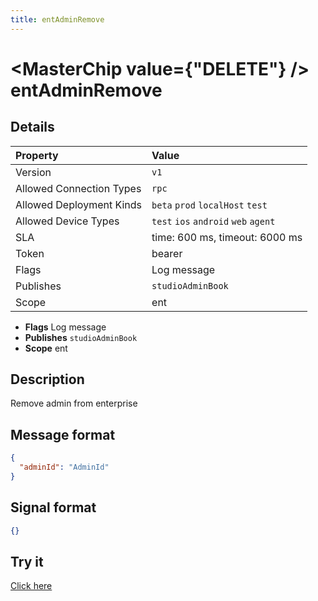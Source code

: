 ```yaml
---
title: entAdminRemove
---
```



# <MasterChip value={"DELETE"} /> entAdminRemove

## Details

| Property | Value | 
| :--- | :--- | 
| Version | `v1` |
| Allowed Connection Types | `rpc`  |
| Allowed Deployment Kinds | `beta` `prod` `localHost` `test`  |
| Allowed Device Types | `test` `ios` `android` `web` `agent`  |
| SLA | time: 600 ms, timeout: 6000 ms |
| Token | bearer |
| Flags | Log message |
| Publishes | `studioAdminBook`  |
| Scope | ent |


- **Flags** Log message
- **Publishes** `studioAdminBook` 
- **Scope** ent


## Description

Remove admin from enterprise

## Message format

```json
{
  "adminId": "AdminId"
}
```

## Signal format

```json
{}
```

## Try it

[Click here](https://web.neome.ai/api?path=studio_studioMain_entAdminRemove)

